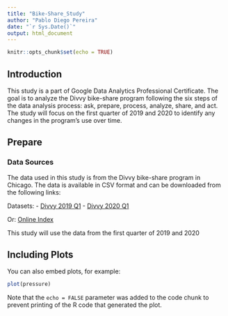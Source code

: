 ```yaml
---
title: "Bike-Share_Study"
author: "Pablo Diego Pereira"
date: "`r Sys.Date()`"
output: html_document
---
```


```r
knitr::opts_chunk$set(echo = TRUE)
```
## Introduction

This study is a part of Google Data Analytics Professional Certificate. The goal is to analyze the Divvy bike-share program following the six steps of the data analysis process: ask, prepare, process, analyze, share, and act. The study will focus on the first quarter of 2019 and 2020 to identify any changes in the program's use over time. 

## Prepare

### Data Sources

The data used in this study is from the Divvy bike-share program in Chicago. The data is available in CSV format and can be downloaded from the following links:

Datasets:
 - [Divvy 2019 Q1](https://docs.google.com/spreadsheets/d/1uCTsHlZLm4L7-ueaSLwDg0ut3BP_V4mKDo2IMpaXrk4/template/preview?resourcekey=0-dQAUjAu2UUCsLEQQt20PDA#gid=1797029090)
 - [Divvy 2020 Q1](https://docs.google.com/spreadsheets/d/179QVLO_yu5BJEKFVZShsKag74ZaUYIF6FevLYzs3hRc/template/preview#gid=640449855) 

Or: [Online Index](https://divvy-tripdata.s3.amazonaws.com/index.html)

This study will use the data from the first quarter of 2019 and 2020


## Including Plots

You can also embed plots, for example:

```r
plot(pressure)
```

Note that the `echo = FALSE` parameter was added to the code chunk to prevent printing of the R code that generated the plot.
